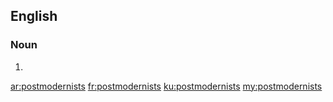 ==English==

===Noun===
{{head|en}}

# {{plural of|postmodernist}}

[[ar:postmodernists]]
[[fr:postmodernists]]
[[ku:postmodernists]]
[[my:postmodernists]]